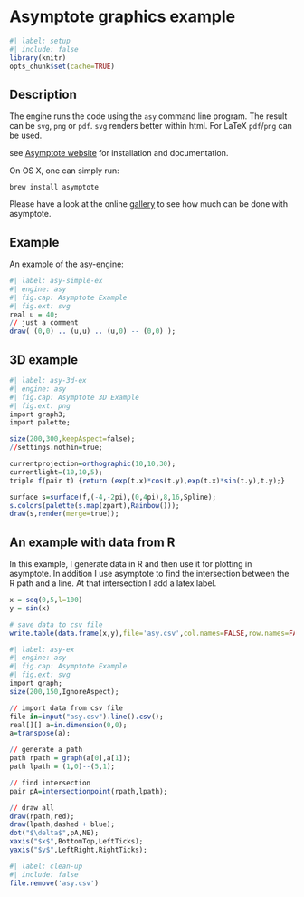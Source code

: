 # Asymptote graphics example

```r
#| label: setup
#| include: false
library(knitr)
opts_chunk$set(cache=TRUE)
```

## Description

The engine runs the code using the `asy` command line program. The result can be `svg`, `png` or `pdf`. `svg` renders better within html. For LaTeX `pdf`/`png` can be used.

see [Asymptote website](http://asymptote.sourceforge.net/) for installation and documentation.

On OS X, one can simply run:

    brew install asymptote

Please have a look at the online [gallery](http://asymptote.sourceforge.net/gallery/index.html) to see how much can be done with asymptote.

## Example

An example of the asy-engine:


```r
#| label: asy-simple-ex
#| engine: asy
#| fig.cap: Asymptote Example
#| fig.ext: svg
real u = 40;
// just a comment
draw( (0,0) .. (u,u) .. (u,0) -- (0,0) );
```


## 3D example


```r
#| label: asy-3d-ex
#| engine: asy
#| fig.cap: Asymptote 3D Example
#| fig.ext: png
import graph3;
import palette;

size(200,300,keepAspect=false);
//settings.nothin=true;

currentprojection=orthographic(10,10,30);
currentlight=(10,10,5);
triple f(pair t) {return (exp(t.x)*cos(t.y),exp(t.x)*sin(t.y),t.y);}

surface s=surface(f,(-4,-2pi),(0,4pi),8,16,Spline);
s.colors(palette(s.map(zpart),Rainbow()));
draw(s,render(merge=true));
```


## An example with data from R

In this example, I  generate data in R and then use it for plotting in asymptote. In addition I use asymptote to find the intersection between the R path and a line. At that intersection I add a latex label.

```r
x = seq(0,5,l=100)
y = sin(x)

# save data to csv file
write.table(data.frame(x,y),file='asy.csv',col.names=FALSE,row.names=FALSE,sep=',')
```

```r
#| label: asy-ex
#| engine: asy
#| fig.cap: Asymptote Example
#| fig.ext: svg
import graph;
size(200,150,IgnoreAspect);

// import data from csv file
file in=input("asy.csv").line().csv();
real[][] a=in.dimension(0,0);
a=transpose(a);

// generate a path
path rpath = graph(a[0],a[1]);
path lpath = (1,0)--(5,1);

// find intersection
pair pA=intersectionpoint(rpath,lpath);

// draw all
draw(rpath,red);
draw(lpath,dashed + blue);
dot("$\delta$",pA,NE);
xaxis("$x$",BottomTop,LeftTicks);
yaxis("$y$",LeftRight,RightTicks);
```

```r
#| label: clean-up
#| include: false
file.remove('asy.csv')
```

